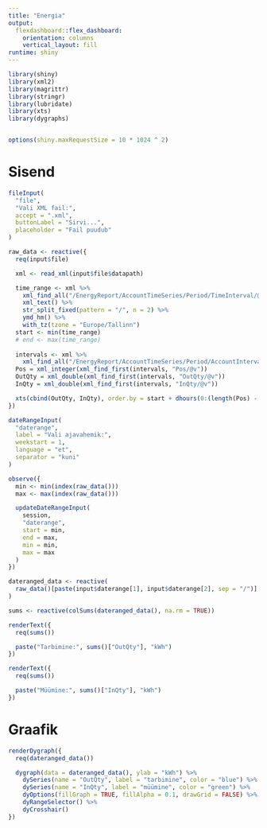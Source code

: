 ---
title: "Energia"
output: 
  flexdashboard::flex_dashboard:
    orientation: columns
    vertical_layout: fill
runtime: shiny
---

```{r, setup, include = FALSE}
library(shiny)
library(xml2)
library(magrittr)
library(stringr)
library(lubridate)
library(xts)
library(dygraphs)


options(shiny.maxRequestSize = 10 * 1024 ^ 2)
```

Sisend {.sidebar}
=================

```{r}
fileInput(
  "file",
  "Vali XML fail:",
  accept = ".xml",
  buttonLabel = "Sirvi...",
  placeholder = "Fail puudub"
)

raw_data <- reactive({
  req(input$file)

  xml <- read_xml(input$file$datapath)

  time_range <- xml %>%
    xml_find_all("/EnergyReport/AccountTimeSeries/Period/TimeInterval/@v") %>%
    xml_text() %>%
    str_split_fixed(pattern = "/", n = 2) %>%
    ymd_hm() %>%
    with_tz(tzone = "Europe/Tallinn")
  start <- min(time_range)
  # end <- max(time_range)
  
  intervals <- xml %>%
    xml_find_all("/EnergyReport/AccountTimeSeries/Period/AccountInterval")
  Pos = xml_integer(xml_find_first(intervals, "Pos/@v"))
  OutQty = xml_double(xml_find_first(intervals, "OutQty/@v"))
  InQty = xml_double(xml_find_first(intervals, "InQty/@v"))

  xts(cbind(OutQty, InQty), order.by = start + dhours(0:(length(Pos) - 1)))
})
```

```{r}
dateRangeInput(
  "daterange",
  label = "Vali ajavahemik:",
  weekstart = 1,
  language = "et",
  separator = "kuni"
)

observe({
  min <- min(index(raw_data()))
  max <- max(index(raw_data()))

  updateDateRangeInput(
    session,
    "daterange",
    start = min,
    end = max,
    min = min,
    max = max
  )
})

dateranged_data <- reactive(
  raw_data()[paste(input$daterange[1], input$daterange[2], sep = "/")]
)
```

```{r}
sums <- reactive(colSums(dateranged_data(), na.rm = TRUE))

renderText({
  req(sums())

  paste("Tarbimine:", sums()["OutQty"], "kWh")
})

renderText({
  req(sums())

  paste("Müümine:", sums()["InQty"], "kWh")
})
```

Graafik
=======

```{r}
renderDygraph({
  req(dateranged_data())

  dygraph(data = dateranged_data(), ylab = "kWh") %>%
    dySeries(name = "OutQty", label = "tarbimine", color = "blue") %>%
    dySeries(name = "InQty", label = "müümine", color = "green") %>%
    dyOptions(fillGraph = TRUE, fillAlpha = 0.1, drawGrid = FALSE) %>%
    dyRangeSelector() %>%
    dyCrosshair()
})
```
